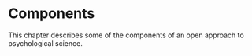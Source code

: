 # Components

This chapter describes some of the components of an open approach to psychological science.
